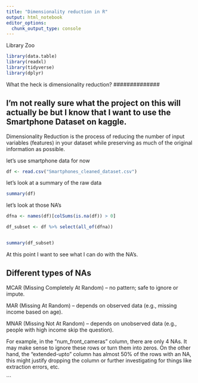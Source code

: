 ```yaml
---
title: "Dimensionality reduction in R"
output: html_notebook
editor_options: 
  chunk_output_type: console
---
```


Library Zoo
```r
library(data.table)
library(readxl)
library(tidyverse)
library(dplyr)

```

##############
What the heck is dimensionality reduction?
##############

## I'm not really sure what the project on this will actually be but I know that I want to use the Smartphone Dataset on kaggle.



Dimensionality Reduction is the process of reducing the number of input variables (features) in your dataset while preserving as much of the original information as possible.




let's use smartphone data for now
```r
df <- read.csv("Smartphones_cleaned_dataset.csv")
```

let's look at a summary of the raw data

```r
summary(df)
```

let's look at those NA's

```r
dfna <- names(df)[colSums(is.na(df)) > 0] 

df_subset <- df %>% select(all_of(dfna))


summary(df_subset)
```

At this point I want to see what I can do with the NA's.  

## Different types of NAs

MCAR (Missing Completely At Random) – no pattern; safe to ignore or impute.

MAR (Missing At Random) – depends on observed data (e.g., missing income based on age).

MNAR (Missing Not At Random) – depends on unobserved data (e.g., people with high income skip the question).

For example, in the "num_front_cameras" column, there are only 4 NAs. It may make sense to ignore these rows or turn them into zeros. On the other hand, the "extended-upto" column has almost 50% of the rows with an NA, this might justify dropping the column or further investigating for things like extraction errors, etc. 


```





